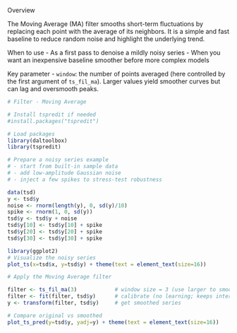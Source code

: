 Overview

The Moving Average (MA) filter smooths short-term fluctuations by replacing each point with the average of its neighbors. It is a simple and fast baseline to reduce random noise and highlight the underlying trend.

When to use
- As a first pass to denoise a mildly noisy series
- When you want an inexpensive baseline smoother before more complex models

Key parameter
- `window`: the number of points averaged (here controlled by the first argument of `ts_fil_ma`). Larger values yield smoother curves but can lag and oversmooth peaks.

```r
# Filter - Moving Average

# Install tspredit if needed
#install.packages("tspredit")
```

```r
# Load packages
library(daltoolbox)
library(tspredit) 
```


```r
# Prepare a noisy series example
# - start from built-in sample data
# - add low-amplitude Gaussian noise
# - inject a few spikes to stress-test robustness

data(tsd)
y <- tsd$y
noise <- rnorm(length(y), 0, sd(y)/10)
spike <- rnorm(1, 0, sd(y))
tsd$y <- tsd$y + noise
tsd$y[10] <- tsd$y[10] + spike
tsd$y[20] <- tsd$y[20] + spike
tsd$y[30] <- tsd$y[30] + spike
```

```r
library(ggplot2)
# Visualize the noisy series
plot_ts(x=tsd$x, y=tsd$y) + theme(text = element_text(size=16))
```

```r
# Apply the Moving Average filter

filter <- ts_fil_ma(3)            # window size = 3 (use larger to smooth more)
filter <- fit(filter, tsd$y)      # calibrate (no learning; keeps interface consistent)
y <- transform(filter, tsd$y)     # get smoothed series

# Compare original vs smoothed
plot_ts_pred(y=tsd$y, yadj=y) + theme(text = element_text(size=16))
```

